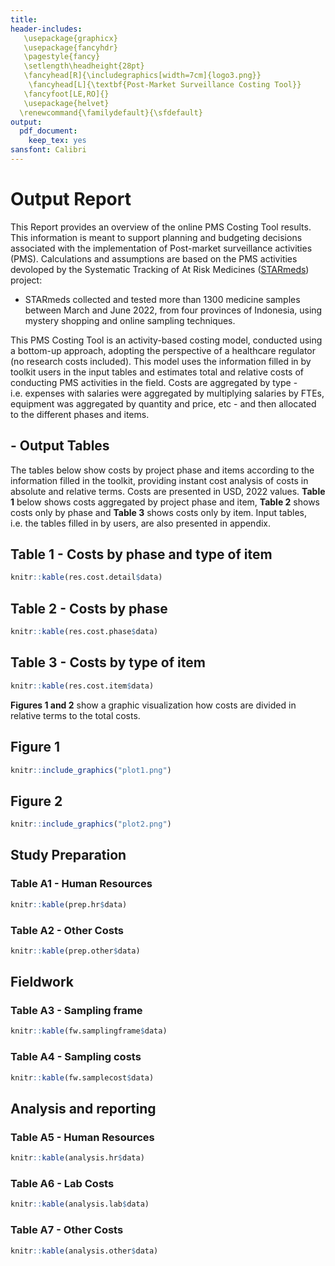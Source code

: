 ```yaml
---
title:
header-includes: 
   \usepackage{graphicx}
   \usepackage{fancyhdr}
   \pagestyle{fancy}
   \setlength\headheight{28pt}
   \fancyhead[R]{\includegraphics[width=7cm]{logo3.png}}
    \fancyhead[L]{\textbf{Post-Market Surveillance Costing Tool}}
   \fancyfoot[LE,RO]{}
   \usepackage{helvet}
  \renewcommand{\familydefault}{\sfdefault}
output:
  pdf_document:
    keep_tex: yes
sansfont: Calibri
---
```


# Output Report

This Report provides an overview of the online PMS Costing Tool results. This information is meant to support planning and budgeting decisions associated with the implementation of Post-market surveillance activities (PMS). Calculations and assumptions are based on the PMS activities devoloped by the Systematic Tracking of At Risk Medicines ([STARmeds](https://starmeds.id/)) project:

- STARmeds collected and tested more than 1300 medicine samples between March and June 2022, from four provinces of Indonesia, using mystery shopping and online sampling techniques. 

This PMS Costing Tool is an activity-based costing model, conducted using a bottom-up approach, adopting the perspective of a healthcare regulator (no research costs included). This model uses the information filled in by toolkit users in the input tables and estimates total and relative costs of conducting PMS activities in the field. Costs are aggregated by type - i.e. expenses with salaries were aggregated by multiplying salaries by FTEs, equipment was aggregated by quantity and price, etc - and then allocated to the different phases and items. 

## - Output Tables

The tables below show costs by project phase and items according to the information filled in the toolkit, providing instant cost analysis of costs in absolute and relative terms. Costs are presented in USD, 2022 values. **Table 1** below shows costs aggregated by project phase and item, **Table 2** shows costs only by phase and **Table 3** shows costs only by item. Input tables, i.e. the tables filled in by users, are also presented in appendix.

## Table 1 - Costs by phase and type of item
```r
knitr::kable(res.cost.detail$data)
```

## Table 2 - Costs by phase
```r
knitr::kable(res.cost.phase$data)
```

## Table 3 - Costs by type of item
```r
knitr::kable(res.cost.item$data)
```  


**Figures 1 and 2** show a graphic visualization how costs are divided in relative terms to the total costs.

## Figure 1 
```r
knitr::include_graphics("plot1.png")
```

## Figure 2
```r
knitr::include_graphics("plot2.png")
```


\pagebreak

## Study Preparation

### Table A1 - Human Resources


```r
knitr::kable(prep.hr$data)
```  

### Table A2 - Other Costs

```r
knitr::kable(prep.other$data)
```  

## Fieldwork

### Table A3 - Sampling frame

```r
knitr::kable(fw.samplingframe$data)
```  

### Table A4 - Sampling costs

```r
knitr::kable(fw.samplecost$data)
```  

## Analysis and reporting

### Table A5 - Human Resources

```r
knitr::kable(analysis.hr$data)
```  

### Table A6 - Lab Costs

```r
knitr::kable(analysis.lab$data)
```  

### Table A7 - Other Costs

```r
knitr::kable(analysis.other$data)
```  
